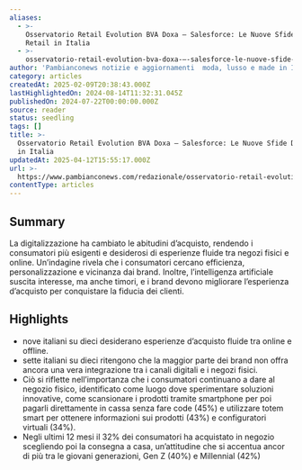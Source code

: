 ```yaml
---
aliases:
  - >-
    Osservatorio Retail Evolution BVA Doxa – Salesforce: Le Nuove Sfide Del
    Retail in Italia
  - >-
    osservatorio-retail-evolution-bva-doxa-–-salesforce-le-nuove-sfide-del-retail-in-italia
author: 'Pambianconews notizie e aggiornamenti  moda, lusso e made in Italy'
category: articles
createdAt: 2025-02-09T20:38:43.000Z
lastHighlightedOn: 2024-08-14T11:32:31.045Z
publishedOn: 2024-07-22T00:00:00.000Z
source: reader
status: seedling
tags: []
title: >-
  Osservatorio Retail Evolution BVA Doxa – Salesforce: Le Nuove Sfide Del Retail
  in Italia
updatedAt: 2025-04-12T15:55:17.000Z
url: >-
  https://www.pambianconews.com/redazionale/osservatorio-retail-evolution-bva-doxa-salesforce-le-nuove-sfide-del-retail-in-italia/
contentType: articles
---
```

## Summary

La digitalizzazione ha cambiato le abitudini d’acquisto, rendendo i consumatori più esigenti e desiderosi di esperienze fluide tra negozi fisici e online. Un’indagine rivela che i consumatori cercano efficienza, personalizzazione e vicinanza dai brand. Inoltre, l’intelligenza artificiale suscita interesse, ma anche timori, e i brand devono migliorare l’esperienza d’acquisto per conquistare la fiducia dei clienti.

## Highlights

- nove italiani su dieci desiderano esperienze d’acquisto fluide tra online e offline.
- sette italiani su dieci ritengono che la maggior parte dei brand non offra ancora una vera integrazione tra i canali digitali e i negozi fisici.
- Ciò si riflette nell’importanza che i consumatori continuano a dare al negozio fisico, identificato come luogo dove sperimentare soluzioni innovative, come scansionare i prodotti tramite smartphone per poi pagarli direttamente in cassa senza fare code (45%) e utilizzare totem smart per ottenere informazioni sui prodotti (43%) e configuratori virtuali (34%).
- Negli ultimi 12 mesi il 32% dei consumatori ha acquistato in negozio scegliendo poi la consegna a casa, un’attitudine che si accentua ancor di più tra le giovani generazioni, Gen Z (40%) e Millennial (42%)
